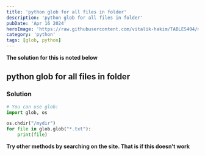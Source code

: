 ```yaml
---
title: 'python glob for all files in folder'
description: 'python glob for all files in folder'
pubDate: 'Apr 16 2024'
heroImage: 'https://raw.githubusercontent.com/vitalik-hakim/TABLES404/main/error_b/python.jpg'
category: 'python'
tags: [glob, python]
---
```


**The solution for this is noted below**

## python glob for all files in folder

### Solution

```python
# You can use glob:
import glob, os

os.chdir("/mydir")
for file in glob.glob("*.txt"):
    print(file)
```

**Try other methods by searching on the site. That is if this doesn't work**
